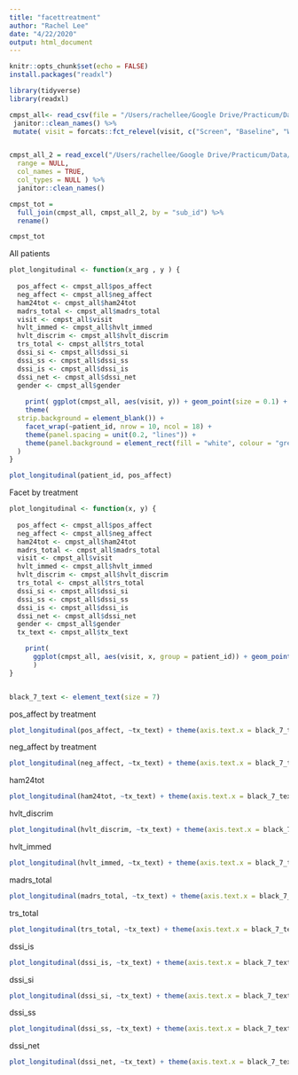 ```yaml
---
title: "facettreatment"
author: "Rachel Lee"
date: "4/22/2020"
output: html_document
---
```


```r
knitr::opts_chunk$set(echo = FALSE)
install.packages("readxl")

```


```r
library(tidyverse)
library(readxl)

cmpst_all<- read_csv(file = "/Users/rachellee/Google Drive/Practicum/Data/cmpst_all.csv") %>%
 janitor::clean_names() %>%
 mutate( visit = forcats::fct_relevel(visit, c("Screen", "Baseline", "Week3", "Week6", "Week9", "Week14", "Week24", "End of Treatment")))


cmpst_all_2 = read_excel("/Users/rachellee/Google Drive/Practicum/Data/CMPSTBaselineVariables.xlsx", sheet = NULL,
  range = NULL,
  col_names = TRUE,
  col_types = NULL ) %>%
  janitor::clean_names() 

cmpst_tot = 
  full_join(cmpst_all, cmpst_all_2, by = "sub_id") %>%
  rename()

cmpst_tot


```











All patients

```r

plot_longitudinal <- function(x_arg , y ) {
  
  pos_affect <- cmpst_all$pos_affect
  neg_affect <- cmpst_all$neg_affect
  ham24tot <- cmpst_all$ham24tot
  madrs_total <- cmpst_all$madrs_total
  visit <- cmpst_all$visit
  hvlt_immed <- cmpst_all$hvlt_immed
  hvlt_discrim <- cmpst_all$hvlt_discrim
  trs_total <- cmpst_all$trs_total
  dssi_si <- cmpst_all$dssi_si
  dssi_ss <- cmpst_all$dssi_ss
  dssi_is <- cmpst_all$dssi_is
  dssi_net <- cmpst_all$dssi_net
  gender <- cmpst_all$gender
  
    print( ggplot(cmpst_all, aes(visit, y)) + geom_point(size = 0.1) + theme(axis.text.x = element_text(size=3), axis.text.y = element_text(size=3), strip.text = element_text(size=3)) +
    theme(
  strip.background = element_blank()) +
    facet_wrap(~patient_id, nrow = 10, ncol = 18) +
    theme(panel.spacing = unit(0.2, "lines")) +
    theme(panel.background = element_rect(fill = "white", colour = "grey50"))
  )
}

plot_longitudinal(patient_id, pos_affect)


```


Facet by treatment

```r
plot_longitudinal <- function(x, y) {
  
  pos_affect <- cmpst_all$pos_affect
  neg_affect <- cmpst_all$neg_affect
  ham24tot <- cmpst_all$ham24tot
  madrs_total <- cmpst_all$madrs_total
  visit <- cmpst_all$visit
  hvlt_immed <- cmpst_all$hvlt_immed
  hvlt_discrim <- cmpst_all$hvlt_discrim
  trs_total <- cmpst_all$trs_total
  dssi_si <- cmpst_all$dssi_si
  dssi_ss <- cmpst_all$dssi_ss
  dssi_is <- cmpst_all$dssi_is
  dssi_net <- cmpst_all$dssi_net
  gender <- cmpst_all$gender
  tx_text <- cmpst_all$tx_text

    print(
      ggplot(cmpst_all, aes(visit, x, group = patient_id)) + geom_point(size = 0.5) + geom_line() + facet_grid(y)
      )
}


black_7_text <- element_text(size = 7)

```

pos_affect by treatment
```r
plot_longitudinal(pos_affect, ~tx_text) + theme(axis.text.x = black_7_text) 

```

neg_affect by treatment
```r
plot_longitudinal(neg_affect, ~tx_text) + theme(axis.text.x = black_7_text) 

```

ham24tot
```r
plot_longitudinal(ham24tot, ~tx_text) + theme(axis.text.x = black_7_text) 
```

hvlt_discrim
```r
plot_longitudinal(hvlt_discrim, ~tx_text) + theme(axis.text.x = black_7_text) 

```

hvlt_immed
```r
plot_longitudinal(hvlt_immed, ~tx_text) + theme(axis.text.x = black_7_text) 

```

madrs_total
```r
plot_longitudinal(madrs_total, ~tx_text) + theme(axis.text.x = black_7_text) 

```

trs_total
```r
plot_longitudinal(trs_total, ~tx_text) + theme(axis.text.x = black_7_text) 

```

dssi_is
```r
plot_longitudinal(dssi_is, ~tx_text) + theme(axis.text.x = black_7_text) 

```

dssi_si
```r
plot_longitudinal(dssi_si, ~tx_text) + theme(axis.text.x = black_7_text) 

```

dssi_ss
```r
plot_longitudinal(dssi_ss, ~tx_text) + theme(axis.text.x = black_7_text) 

```

dssi_net
```r
plot_longitudinal(dssi_net, ~tx_text) + theme(axis.text.x = black_7_text) 

```


